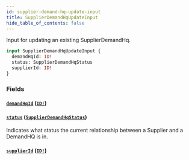 ```yaml
---
id: supplier-demand-hq-update-input
title: SupplierDemandHqUpdateInput
hide_table_of_contents: false
---
```



Input for updating an existing SupplierDemandHq.

```graphql
input SupplierDemandHqUpdateInput {
  demandHqId: ID!
  status: SupplierDemandHqStatus
  supplierId: ID!
}
```


### Fields

#### [`demandHqId`](#) ([`ID!`](/developers/supplier-apis/supply-api/graphql/reference/scalars/id))




#### [`status`](#) ([`SupplierDemandHqStatus`](/developers/supplier-apis/supply-api/graphql/reference/enums/supplier-demand-hq-status))

Indicates what status the current relationship between a Supplier and a DemandHQ is in.


#### [`supplierId`](#) ([`ID!`](/developers/supplier-apis/supply-api/graphql/reference/scalars/id))






